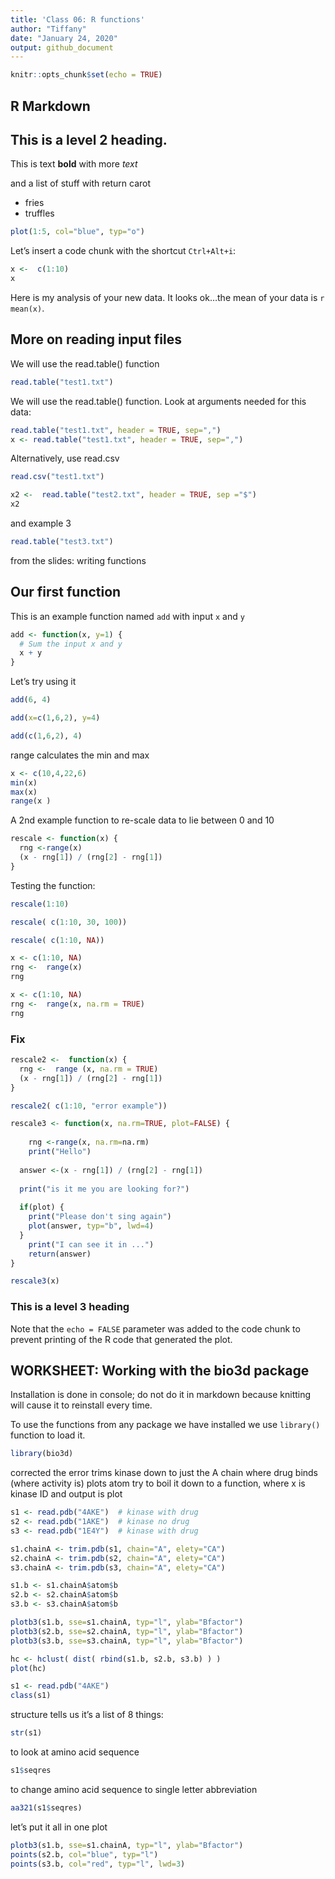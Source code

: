 ```yaml
---
title: 'Class 06: R functions'
author: "Tiffany"
date: "January 24, 2020"
output: github_document
---
```


```r
knitr::opts_chunk$set(echo = TRUE)
```

## R Markdown
## This is a level 2 heading.

This is text **bold** with more *text*

and a list of stuff with return carot

- fries
- truffles


```r
plot(1:5, col="blue", typ="o")
```

Let's insert a code chunk with the shortcut `Ctrl+Alt+i`:
```r
x <-  c(1:10)
x
```

Here is my analysis of your new data.  It looks ok...the mean of your data is `r mean(x)`.

## More on reading input files

We will use the read.table() function
```r
read.table("test1.txt")
```

We will use the read.table() function.
Look at arguments needed for this data:
```r
read.table("test1.txt", header = TRUE, sep=",")
x <- read.table("test1.txt", header = TRUE, sep=",")
```

Alternatively, use read.csv
```r
read.csv("test1.txt")
```

```r
x2 <-  read.table("test2.txt", header = TRUE, sep ="$")
x2
```

and example 3

```r
read.table("test3.txt")
```

from the slides: writing functions

## Our first function

This is an example function named `add` with input `x` and `y`

```r
add <- function(x, y=1) {
  # Sum the input x and y
  x + y
}
```

Let's try using it

```r
add(6, 4)
```
```r
add(x=c(1,6,2), y=4)
```
```r
add(c(1,6,2), 4)
```

range calculates the min and max

```r
x <- c(10,4,22,6)
min(x)
max(x)
range(x )
```


A 2nd example function to re-scale data to lie between 0 and 10
```r
rescale <- function(x) {
  rng <-range(x)
  (x - rng[1]) / (rng[2] - rng[1])
}
```

Testing the function:

```r
rescale(1:10)
```

```r
rescale( c(1:10, 30, 100))
```
```r
rescale( c(1:10, NA))
```
```r
x <- c(1:10, NA)
rng <-  range(x)
rng
```
```r
x <- c(1:10, NA)
rng <-  range(x, na.rm = TRUE)
rng
```
### Fix 
```r
rescale2 <-  function(x) {
  rng <-  range (x, na.rm = TRUE)
  (x - rng[1]) / (rng[2] - rng[1])
}
```


```r
rescale2( c(1:10, "error example"))
```



```r
rescale3 <- function(x, na.rm=TRUE, plot=FALSE) {
  
    rng <-range(x, na.rm=na.rm)
    print("Hello")
  
  answer <-(x - rng[1]) / (rng[2] - rng[1])
 
  print("is it me you are looking for?")
  
  if(plot) {
    print("Please don't sing again")
    plot(answer, typ="b", lwd=4)
  }
    print("I can see it in ...")
    return(answer)
}
```

```r
rescale3(x)
```


### This is a level 3 heading

Note that the `echo = FALSE` parameter was added to the code chunk to prevent printing of the R code that generated the plot.




## WORKSHEET: Working with the bio3d package 

Installation is done in console; do not do it in markdown because knitting will cause it to reinstall every time.

To use the functions from any package we have installed we use `library()` function to load it.

```r
library(bio3d)
```

corrected the error
trims kinase down to just the A chain where drug binds (where activity is)
plots atom
try to boil it down to a function, where x is kinase ID and output is plot
```r
s1 <- read.pdb("4AKE")  # kinase with drug
s2 <- read.pdb("1AKE")  # kinase no drug
s3 <- read.pdb("1E4Y")  # kinase with drug

s1.chainA <- trim.pdb(s1, chain="A", elety="CA")
s2.chainA <- trim.pdb(s2, chain="A", elety="CA")
s3.chainA <- trim.pdb(s3, chain="A", elety="CA")

s1.b <- s1.chainA$atom$b
s2.b <- s2.chainA$atom$b
s3.b <- s3.chainA$atom$b

plotb3(s1.b, sse=s1.chainA, typ="l", ylab="Bfactor")
plotb3(s2.b, sse=s2.chainA, typ="l", ylab="Bfactor")
plotb3(s3.b, sse=s3.chainA, typ="l", ylab="Bfactor")
```

```r
hc <- hclust( dist( rbind(s1.b, s2.b, s3.b) ) )
plot(hc)
```

```r
s1 <- read.pdb("4AKE")
class(s1)
```

structure tells us it's a list of 8 things:
```r
str(s1)
```

to look at amino acid sequence
```r
s1$seqres
```

to change amino acid sequence to single letter abbreviation
```r
aa321(s1$seqres)
```

let's put it all in one plot
```r

plotb3(s1.b, sse=s1.chainA, typ="l", ylab="Bfactor")
points(s2.b, col="blue", typ="l")
points(s3.b, col="red", typ="l", lwd=3)
```


